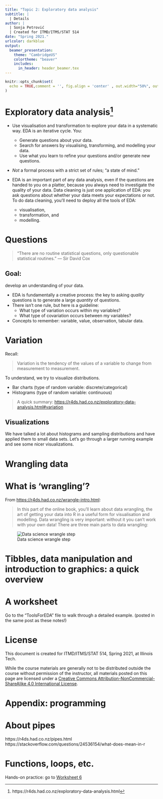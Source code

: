 ```yaml
---
title: "Topic 2: Exploratory data analysis"
subtitle: |
  | Details
author: |
  | Sonja Petrović
  | Created for ITMD/ITMS/STAT 514
date: "Spring 2021." 
urlcolor: darkblue
output: 
  beamer_presentation:
    theme: "CambridgeUS"
    colortheme: "beaver"
    includes:
      in_header: header_beamer.tex
---
```



```r
knitr::opts_chunk$set(
  echo = TRUE,comment = '', fig.align = 'center' , out.width="50%", out.height ="50%"
)
```

# Exploratory data analysis^[https://r4ds.had.co.nz/exploratory-data-analysis.html]

* Use visualisation and transformation to explore your data in a systematic way. EDA is an iterative cycle. You:
  - Generate questions about your data.
  - Search for answers by visualising, transforming, and modelling your data.
  - Use what you learn to refine your questions and/or generate new questions.

* *Not* a formal process with a strict set of rules;  "a state of mind."

*  EDA is an important part of any data analysis, even if the questions are handed to you on a platter, because you always need to investigate the quality of your data. Data cleaning is just one application of EDA: you ask questions about whether your data meets your expectations or not. To do data cleaning, you’ll need to deploy all the tools of EDA: 
    - visualisation, 
    - transformation, and 
    - modelling.


# Questions
> “There are no routine statistical questions, only questionable statistical routines.” — Sir David Cox 

## Goal:  
develop an understanding of your data. 


* EDA is fundamentally a creative process: the key to asking *quality* questions is to generate a large *quantity* of questions. 
* There isn't one rule, but here is a guideline:
  - What type of variation occurs within my variables?
  - What type of covariation occurs between my variables?

* Concepts to remember: variable, value, observation, tabular data. 


# Variation

Recall: 

> Variation is the tendency of the values of a variable to change from measurement to measurement.

To understand, we try to visualize distributions. 

* Bar  charts (type of random variable: \pause discrete/categorical)
* Histograms (type of random variable: \pause continuous)

> A quick summary: <https://r4ds.had.co.nz/exploratory-data-analysis.html#variation> 

## Visualizations
We have talked a lot about histograms and sampling distributions and have applied them to small data sets. Let's go through a larger running example and see some nicer visualizations. 


# Wrangling data

# What is 'wrangling'? 
From <https://r4ds.had.co.nz/wrangle-intro.html>: 

> In this part of the online book, you’ll learn about data wrangling, the art of getting your data into R in a useful form for visualisation and modelling. Data wrangling is very important: without it you can’t work with your own data! There are three main parts to data wrangling:

![Data science wrangle step](stat514.R.ToolsForEDA_files/figure-beamer/data-science-wrangle.png)




# Tibbles, data manipulation and introduction to graphics: a quick overview

# A worksheet 
Go to the "ToolsForEDA" file to walk through a detailed example. (posted in the same post as these notes!)




#  License  

This document  is created for ITMD/ITMS/STAT 514, Spring 2021, at Illinois Tech. 

While the course materials are generally not to be distributed outside the course without permission of the instructor, all materials posted on this page are licensed under a [Creative Commons Attribution-NonCommercial-ShareAlike 4.0 International License](https://creativecommons.org/licenses/by-nc-sa/4.0/).

# Appendix: programming

# About pipes
https://r4ds.had.co.nz/pipes.html
https://stackoverflow.com/questions/24536154/what-does-mean-in-r

# Functions, loops, etc.
Hands-on practice: go to [Worksheet 6](https://campuspro-uploads.s3.us-west-2.amazonaws.com/50c59083-dfd6-49eb-b04b-28d2ade312af/690b3327-fca8-4f57-89f1-d976b8e74023/Wksheet6.html) 



